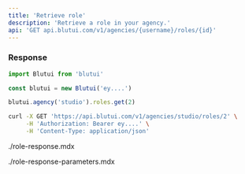 ```yaml
---
title: 'Retrieve role'
description: 'Retrieve a role in your agency.'
api: 'GET api.blutui.com/v1/agencies/{username}/roles/{id}'
---
```


### Response

```ts tab="Node.js"
import Blutui from 'blutui'

const blutui = new Blutui('ey....')

blutui.agency('studio').roles.get(2)
```

```bash tab="cURL"
curl -X GET 'https://api.blutui.com/v1/agencies/studio/roles/2' \
     -H 'Authorization: Bearer ey....' \
     -H 'Content-Type: application/json'
```

<include>./role-response.mdx</include>

<include>./role-response-parameters.mdx</include>

